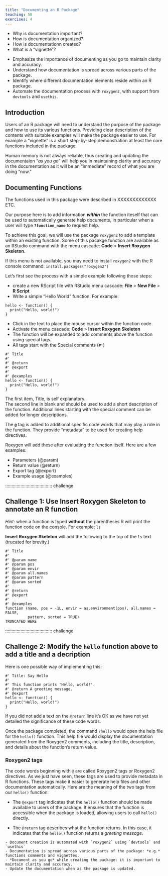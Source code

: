 ```yaml
---
title: "Documenting an R Package"
teaching: 50
exercises: 4
---
```


:::::::::::::::::::::::::::::::::::::: questions 

- Why is documentation important?
- How is documentation organized?
- How is documentationn created?
- What is a "vignette"?

::::::::::::::::::::::::::::::::::::::::::::::::

::::::::::::::::::::::::::::::::::::: objectives

- Emphasize the importance of documenting as you go to maintain clarity and accuracy.
- Understand how documentation is spread across various parts of the package.
- Identify where different documentation elements reside within an R package.
- Automate the documentation process with `roxygen2`, with support from `devtools` and `usethis`. 

::::::::::::::::::::::::::::::::::::::::::::::::

## Introduction

Users of an R package will need to understand the purpose of the package and how to use its various functions.
Providing clear description of the contents with suitable examples will make the package easier to use.
For example a "vignette" is a short step-by-step demonstration at least the core functions included in the package.

Human memory is not always reliable, thus creating and updating the documentaion "*as you go*" will help you in maintaining clarity and accuracy in the documentation as it will be an "immediate" record of what you are doing "now." 

## Documenting Functions

The functions used in this package were described in XXXXXXXXXXXXX ETC.

Our purpose here is to add information ***within*** the function iteself that can be used to automatically generate help documents, in particular when a user will type **`?function_name`** to request help.

To achieve this goal, we will use the package `roxygen2` to add a template within an existing function. Some of this pacakge function are available as an RStudio command with the menu cascade: **Code** > **Insert Roxygen Skeleton**.

If this menu is not available, you may need to install  `roxygen2` with the R console command: `install.packages("roxygen2")`

Let's first see the process with a simple example following those steps:

- create a new RScript file with RStudio menu cascade: **File** > **New File** > **R Script**
- Write a simple "Hello World" function. For example:

```
hello <- function() {
  print("Hello, world!")
}
```

- Click in the text to place the mouse cursor within the function code.
- Activate the menu cascade: **Code** > **Insert Roxygen Skeleton**
- The function will be expanded to add comments above the function using special tags. 
- All tags start with the  Special comments (**`#'`**)

```
#' Title
#'
#' @return
#' @export
#'
#' @examples
hello <- function() {
  print("Hello, world!")
}
```

The first item, Title, is self explanatory.  
The second line in blank and should be used to add a short description of the function.
Additional lines starting with the special comment can be added for longer descriptions.

The **`@`** tag is added to additional specific code words that may play a role in the function.
They provide "metadata" to be used for creating help directives.

Roxygen will add these after evaluating the function itself. Here are a few examples:

- Parameters (@param)
- Return value (@return)
- Export tag (@export)
- Example usage (@examples)


::::::::::::::::::::::::::::::::::::: challenge 

## Challenge 1: Use  **Insert Roxygen Skeleton** to annotate an R function

*Hint*: when a function is typed **without** the parentheses R will print the function code on the console.
For example: `ls` 

:::::::::::::::::::::::: solution 

**Insert Roxygen Skeleton** will add the following to the top of the `ls` text (trucated for brevity.)

```
#' Title
#'
#' @param name 
#' @param pos 
#' @param envir 
#' @param all.names 
#' @param pattern 
#' @param sorted 
#'
#' @return
#' @export
#'
#' @examples
function (name, pos = -1L, envir = as.environment(pos), all.names = FALSE, 
          pattern, sorted = TRUE) 
TRUNCATED HERE
```
:::::::::::::::::::::::::::::::::


::::::::::::::::::::::::::::::::::::: challenge 

## Challenge 2: Modify the `hello` function above to add a title and a decription

:::::::::::::::::::::::: solution 

Here is one possible way of implementing this:

```
#' Title: Say Hello
#'
#' This function prints 'Hello, world!'.
#' @return A greeting message.
#' @export
hello <- function() {
  print("Hello, world!")
}
```

If you did not add a text on the `@return` line it's OK as we have not yet detailed the significance of these code words.

Once the package completed, the command `?hello` would open the help file for the `hello()` function. 
This help file would display the documentation generated from the Roxygen2 comments, including the title, description, and details about the function’s return value.

:::::::::::::::::::::::::::::::::

### Roxygen2 tags 

The code words beginning with `@` are called Roxygen2 tags or Roxygen2 directives. 
As we just have seen, these tags are used to provide metadata in R functions.
These tags make it easier to generate help files and other documentation automatically.
Here are the meaning of the two tags from our `hello()` function:

- The `@export` tag indicates that the `hello()` function should be made available to users of the package. 
It ensures that the function is accessible when the package is loaded, allowing users to call `hello()` directly.

- The `@return` tag describes what the function returns. In this case, it indicates that the `hello()` function returns a *greeting message*.

::::::::::::::::::::::::::::::::::::: keypoints  

    - Document creation is automated with `roxygen2` using `devtools` and `usethis`
    - Documentation is spread across various parts of the package: *e.g.* functions comments and vignettes.
    - *Document as you go* while creating the package: it is important to maintain clarity and accuracy.
    - Update the documentation when as the package is updated.

::::::::::::::::::::::::::::::::::::::::::::::::


